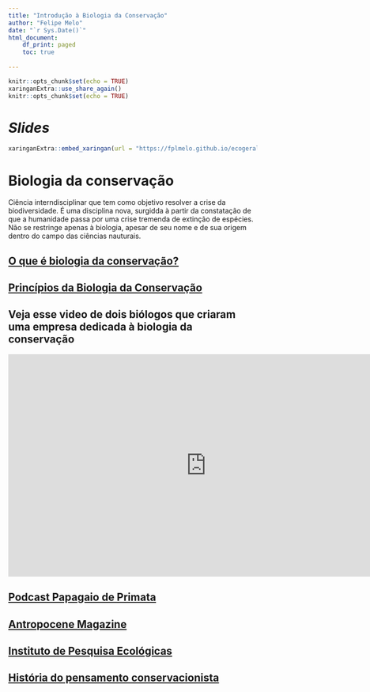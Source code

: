 ```yaml
---
title: "Introdução à Biologia da Conservação"
author: "Felipe Melo"
date: "`r Sys.Date()`"
html_document:
    df_print: paged
    toc: true
    
---
```


```r
knitr::opts_chunk$set(echo = TRUE)
xaringanExtra::use_share_again()
knitr::opts_chunk$set(echo = TRUE)
```

# *Slides* 

```r
xaringanExtra::embed_xaringan(url = "https://fplmelo.github.io/ecogeral2/slides/aula4_biocons.html#1", ratio = "16:9")

```

# Biologia da conservação

Ciência interndisciplinar que tem como objetivo resolver a crise da biodiversidade. É uma disciplina nova, surgidda à partir da constatação de que a humanidade passa por uma crise tremenda de extinção de espécies. Não se restringe apenas à biologia, apesar de seu nome e de sua origem dentro do campo das ciências nauturais.

## [O que é biologia da conservação?](https://www.oeco.org.br/dicionario-ambiental/28367-o-que-e-a-biologia-da-conservacao/#:~:text=Os%20bi%C3%B3logos%20da%20conserva%C3%A7%C3%A3o%20pesquisam,bem%2Destar%20da%20sociedade%20humana.)

## [Princípios da Biologia da Conservação](https://conbio.org/images/content_prof_dev/conservation_literacy_portuguese.pdf)

## Veja esse video de dois biólogos que criaram uma empresa dedicada à biologia da conservação

<iframe width="800" height="450" src="https://www.youtube.com/embed/WjJdvr12Y7Q" title="YouTube video player" frameborder="0" allow="accelerometer; autoplay; clipboard-write; encrypted-media; gyroscope; picture-in-picture" allowfullscreen></iframe>

## [Podcast Papagaio de Primata](https://biologiadaconservacao.com.br/papagaiodeprimata)

## [Antropocene Magazine](https://www.anthropocenemagazine.org/)

## [Instituto de Pesquisa Ecológicas](https://www.ipe.org.br/?gclid=CjwKCAjw3_KIBhA2EiwAaAAliqw-yD_l6hPNXm28xmGB9VKDd6aaW1QFnUsmjCv3ZUH8Gc8PUSY0ZhoCc1IQAvD_BwE)

## [História do pensamento conservacionista](https://www.scielo.br/j/his/a/LZyXDZjgmVh4ssHfPPNrGHd/?lang=pt)